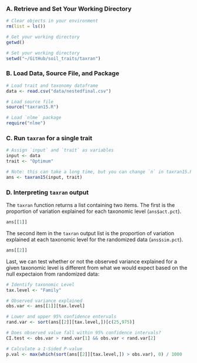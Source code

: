### A. Retrieve and Set Your Working Directory

```r
# Clear objects in your environment
rm(list = ls())

# Get your working directory 
getwd()

# Set your working directory
setwd("~/GitHub/soil_traits/taxran")
```

### B. Load Data, Source File, and Package

```r
# Load trait and taxonomy dataframe
data <- read.csv("data/nestedfinal.csv")

# Load source file
source("taxran15.R")

# Load `nlme` package
require("nlme")
```

### C. Run `taxran` for a single trait

```r
# Assign `input` and `trait` as variables
input <- data
trait <- "Optimum"

# Note: this can take a long time, but you can change `n` in taxran15.R and reload source
ans <- taxran15(input, trait)
```

### D. Interpreting `taxran` output
The `taxran` function returns a list containing two items. 
The first is the proportion of variation explained for each taxonomic level (`ans$act.pct`).

```r
ans[[1]]
```

The second item in the `taxran` output list is the proportion of variation explained at each taxonomic level for the randomized data (`ans$sim.pct`). 

```r
ans[[2]]
```

Last, we can test whether or not the observed variance explained for a given taxonomic level is different from what we would expect based on the null expectaion from randomized data:

```r
# Identify taxonomic Level
tax.level <- "Family"

# Observed variance explained
obs.var <- ans[[1]][tax.level]

# Lower and upper 95% confidence entervals
rand.var <- sort(ans[[2]][tax.level,])[c(25,975)]

# Does observed value fall within 95% confidence intervals?
CI.test <- obs.var > rand.var[1] && obs.var < rand.var[2] 

# Calculate a 1-Sided P-value
p.val <- max(which(sort(ans[[2]][tax.level,]) > obs.var), 0) / 1000
``` 
